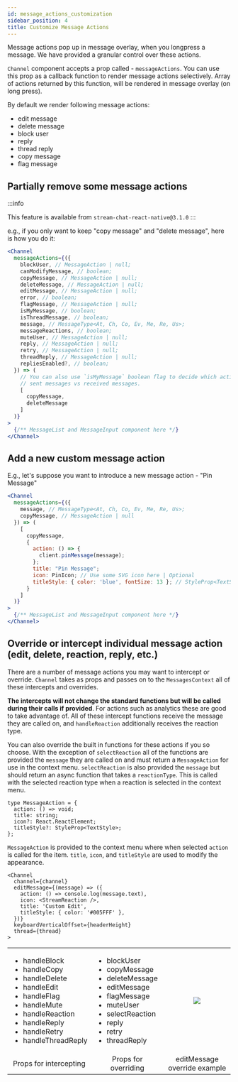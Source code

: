 ```yaml
---
id: message_actions_customization
sidebar_position: 4
title: Customize Message Actions
---
```


Message actions pop up in message overlay, when you longpress a message. We have provided a granular control over these actions.

`Channel` component accepts a prop called - `messageActions`. You can use this prop as a callback function to render message actions selectively. Array of actions returned by this function, will be rendered in message overlay (on long press).

By default we render following message actions:

- edit message
- delete message
- block user
- reply
- thread reply
- copy message
- flag message

## Partially remove some message actions

:::info

This feature is available from `stream-chat-react-native@3.1.0`
:::

e.g., if you only want to keep "copy message" and "delete message", here is how you do it:

  ```jsx
  <Channel
    messageActions={({
      blockUser, // MessageAction | null;
      canModifyMessage, // boolean;
      copyMessage, // MessageAction | null;
      deleteMessage, // MessageAction | null;
      editMessage, // MessageAction | null;
      error, // boolean;
      flagMessage, // MessageAction | null;
      isMyMessage, // boolean;
      isThreadMessage, // boolean;
      message, // MessageType<At, Ch, Co, Ev, Me, Re, Us>;
      messageReactions, // boolean;
      muteUser, // MessageAction | null;
      reply, // MessageAction | null;
      retry, // MessageAction | null;
      threadReply, // MessageAction | null;
      repliesEnabled?, // boolean;
    }) => (
      // You can also use `isMyMessage` boolean flag to decide which actions to render for
      // sent messages vs received messages.
      [
        copyMessage,
        deleteMessage
      ]
    )}
  >
    {/** MessageList and MessageInput component here */}
  </Channel>
  ```

## Add a new custom message action

E.g., let's suppose you want to introduce a new message action - "Pin Message"

  ```jsx
  <Channel
    messageActions={({
      message, // MessageType<At, Ch, Co, Ev, Me, Re, Us>;
      copyMessage, // MessageAction | null
    }) => (
      [
        copyMessage,
        {
          action: () => {
            client.pinMessage(message);
          };
          title: "Pin Message";
          icon: PinIcon; // Use some SVG icon here | Optional
          titleStyle: { color: 'blue', fontSize: 13 }; // StyleProp<TextStyle> | Optional
        }
      ]
    )}
  >
    {/** MessageList and MessageInput component here */}
  </Channel>
  ```
## Override or intercept individual message action (edit, delete, reaction, reply, etc.)

There are a number of message actions you may want to intercept or override. `Channel` takes as props and passes on to the `MessagesContext` all of these intercepts and overrides.

**The intercepts will not change the standard functions but will be called during their calls if provided**. For actions such as analytics these are good to take advantage of. All of these intercept functions receive the message they are called on, and `handleReaction` additionally receives the reaction type.

You can also override the built in functions for these actions if you so choose. With the exception of `selectReaction` all of the functions are provided the `message` they are called on and must return a `MessageAction` for use in the context menu. `selectReaction` is also provided the `message` but should return an async function that takes a `reactionType`. This is called with the selected reaction type when a reaction is selected in the context menu.

```tsx
type MessageAction = {
  action: () => void;
  title: string;
  icon?: React.ReactElement;
  titleStyle?: StyleProp<TextStyle>;
};
```

`MessageAction` is provided to the context menu where when selected `action` is called for the item. `title`, `icon`, and `titleStyle` are used to modify the appearance.

```tsx
<Channel
  channel={channel}
  editMessage={(message) => ({
    action: () => console.log(message.text),
    icon: <StreamReaction />,
    title: 'Custom Edit',
    titleStyle: { color: '#005FFF' },
  })}
  keyboardVerticalOffset={headerHeight}
  thread={thread}
>
```

<table>
  <tr>
   <td width="33%">
      <ul>
        <li>handleBlock</li>
        <li>handleCopy</li>
        <li>handleDelete</li>
        <li>handleEdit</li>
        <li>handleFlag</li>
        <li>handleMute</li>
        <li>handleReaction</li>
        <li>handleReply</li>
        <li>handleRetry</li>
        <li>handleThreadReply</li>
      </ul>
    </td>
    <td  width="33%">
      <ul>
        <li>blockUser</li>
        <li>copyMessage</li>
        <li>deleteMessage</li>
        <li>editMessage</li>
        <li>flagMessage</li>
        <li>muteUser</li>
        <li>selectReaction</li>
        <li>reply</li>
        <li>retry</li>
        <li>threadReply</li>
      </ul>
    </td>
    <td align='center' width="33%"><img src='https://raw.githubusercontent.com/GetStream/stream-chat-react-native/master/screenshots/cookbook/CustomEdit.png'/></td>
  </tr>
  <tr></tr>
  <tr>
    <td align='center'>Props for intercepting</td>
    <td align='center'>Props for overriding</td>
    <td align='center'>editMessage override example</td>
  </tr>
</table>